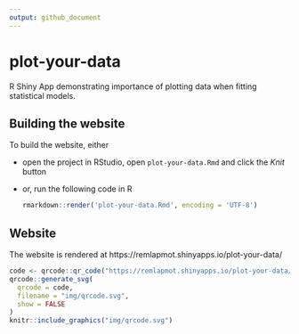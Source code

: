 ```yaml
---
output: github_document
---
```


<!-- README.md is generated from README.Rmd. Please edit that file -->

# plot-your-data

R Shiny App demonstrating importance of plotting data when fitting statistical models.

## Building the website

To build the website, either

* open the project in RStudio, open `plot-your-data.Rmd` and click the *Knit* button
* or, run the following code in R  

    ``` r
    rmarkdown::render('plot-your-data.Rmd', encoding = 'UTF-8')
    ```

## Website

The website is rendered at https://remlapmot.shinyapps.io/plot-your-data/

```r
code <- qrcode::qr_code("https://remlapmot.shinyapps.io/plot-your-data/")
qrcode::generate_svg(
  qrcode = code,
  filename = "img/qrcode.svg",
  show = FALSE
)
knitr::include_graphics("img/qrcode.svg")
```

